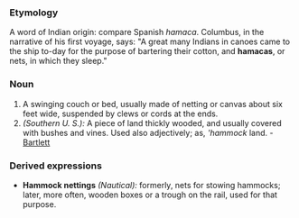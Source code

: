===Etymology===
A word of Indian origin: compare Spanish ''hamaca''. Columbus, in the narrative of his first voyage, says: "A great many Indians in canoes came to the ship to-day for the purpose of bartering their cotton, and '''hamacas''', or nets, in which they sleep."
===Noun===
#A swinging couch or bed, usually made of netting or canvas about six feet wide, suspended by clews or cords at the ends.
#''(Southern U. S.):'' A piece of land thickly wooded, and usually covered with bushes and vines. Used also adjectively; as, '''hammock'' land. - [[Bartlett]]
===Derived expressions===
*'''Hammock nettings''' ''(Nautical):'' formerly, nets for stowing hammocks; later, more often, wooden boxes or a trough on the rail, used for that purpose.